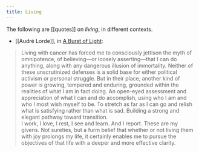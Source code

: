 ```yaml
---
title: Living
---
```


The following are [[quotes]] on _living_, in different contexts.

- [[Audré Lorde]], in [A Burst of Light](https://www.worldcat.org/oclc/1023315953):
>Living with cancer has forced me to consciously jettison the myth of omnipotence, of believing—or loosely asserting—that I can do anything, along with any dangerous illusion of immortality. Neither of these unscrutinized defenses is a solid base for either political activism or personal struggle. But in their place, another kind of power is growing, tempered and enduring, grounded within the realities of what I am in fact doing. An open-eyed assessment and appreciation of what I can and do accomplish, using who I am and who I most wish myself to be. To stretch as far as I can go and relish what is satisfying rather than what is sad. Building a strong and elegant pathway toward transition.<br/> I work, I love, I rest, I see and learn. And I report. These are my givens. Not sureties, but a furm belief that whether or not living them with joy prolongs my life, it certainly enables me to pursue the objectives of that life with a deeper and more effective clarity.
